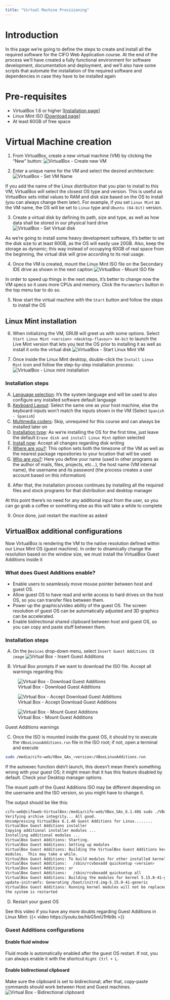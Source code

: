 ```yaml
---
title: "Virtual Machine Provisioning"
---
```

# Introduction
In this page we're going to define the steps to create and install all the required software for the CIFO Web Application course. At the end of the process we'll have created a fully functional environment for software development, documentation and deployment, and we'll also have some scripts that automate the installation of the required software and dependencies in case they have to be installed again

# Pre-requisites
- VirtualBox 1.6 or higher [[Installation page]](https://www.virtualbox.org/wiki/Downloads)
- Linux Mint ISO [[Download page]](https://www.linuxmint.com/download.php)
- At least 60GB of free space

# Virtual Machine creation
(@) From VirtualBox, create a new virtual machine (VM) by clicking the "New" button:
![VirtualBox - Create new VM](../images/devops-guides/vbox-create-new-vm.png "VirtualBox - Create new VM")

(@) Enter a unique name for the VM and select the desired architecture:
![VirtualBox - Set VM Name](../images/devops-guides/vbox-set-vm-name.png "VirtualBox - Set VM name")

:::{.callout-tip}
If you add the name of the Linux distribution that you plan to install to this VM, VirtualBox will select the closest OS type and version. This is useful as VirtualBox sets initial values to RAM and disk size based on the OS to install (you can always change them later).
For example, if you set `Linux Mint` as the VM name, the OS will be set to `Linux` type and `Ubuntu (64-bit)` version.
:::

(@) Create a virtual disk by defining its path, size and type, as well as how data shall be stored in our physical hard drive
![VirtualBox - Set Virtual disk](../images/devops-guides/vbox-set-virtual-disk.png)

:::{.callout-tip}
As we're going to install some heavy development software, it's better to set the disk size to at least 60GB, as the OS will easily use 20GB.
Also, keep the storage as dynamic; this way instead of occupying 60GB of real space from the beginning, the virtual disk will grow according to its real usage.
:::

(@) Once the VM is created, mount the Linux Mint ISO file on the Secondary IDE drive as shown in the next caption
![VirtualBox - Mount ISO file](../images/devops-guides/vbox-mount-iso-file.png)

:::{.callout-tip}
In order to speed up things in the next steps, it's better to change now the VM specs so it uses more CPUs and memory. Click the `Parameters` button in the top menu bar to do so.
:::

(@) Now start the virtual machine with the `Start` button and follow the steps to install the OS

## Linux Mint installation
(@)  When initializing the VM, GRUB will greet us with some options. Select `Start Linux Mint <version> <desktop-flavour> 64-bit` to launch the Live Mint version that lets you test the OS prior to installing it as well as install it onto the virtual disk
![VirtualBox - Start Linux Mint VM](../images/devops-guides/vbox-start-vm-linux-mint.png)

(@) Once inside the Linux Mint desktop, double-click the `Install Linux Mint` icon and follow the step-by-step installation process:
![VirtualBox - Linux mint installation](../images/devops-guides/vbox-linux-mint-install.png)

### Installation steps
A.  <u>Language selection</u>: It's the system language and will be used to also configure any installed software default language
B.  <u>Keyboard Layout</u>: Select the same one as your host machine, else the keyboard inputs won't match the inputs shown in the VM (Select `Spanish - Spanish`)
C.  <u>Multimedia coders</u>: Skip, unrequired for this course and can always be installed later on
D.  <u>Installation type</u>: As we're installing the OS for the first time, just leave the default `Erase disk and install Linux Mint` option selected
E.  <u>Install now</u>: Accept all changes regarding disk writing
F.  <u>Where are you?</u>: This option sets both the timezone of the VM as well as the nearest package repositories to your location that will be used
G.  <u>Who are you?</u>: Here you define your name (used in other programs as the author of mails, files, projects, etc...), the host name (VM internal name), the username and its password (the process creates a user account based on this information)

(@) After that, the installation process continues by installing all the required files and stock programs for that distribution and desktop manager

:::{.callout-tip}
At this point there's no need for any additional input from the user, so you can go grab a coffee or something else as this will take a while to complete
:::

(@) Once done, just restart the machine as asked

## VirtualBox additional configurations
Now VirtualBox is rendering the VM to the native resolution defined within our Linux Mint OS (guest machine). In order to dinamically change the resolution based on the window size, we must install the VirtualBox Guest Additions inside it

### What does Guest Additions enable?
*   Enable users to seamlessly move mouse pointer between host and guest OS.
*   Allow guest OS to have read and write access to hard drives on the host OS, so you can transfer files between them.
*   Power up the graphics/video ability of the guest OS. The screen resolution of guest OS can be automatically adjusted and 3D graphics can be accelerated.
*   Enable bidirectional shared clipboard between host and guest OS, so you can copy and paste stuff between them.

### Installation steps
A.  On the `Devices` drop-down menu, select `Insert Guest Additions CD image`
![Virtual Box - Insert Guest Additions](../images/devops-guides/vbox-insert-guest-additions-image.png)

B.  Virtual Box prompts if we want to download the ISO file. Accept all warnings regarding this:

::: {#fig-guest-additions layout-ncol=1}
![Virtual Box - Download Guest Additions](../images/devops-guides/vbox-download-guest-additions-1.png){#fig-ga-download}

![Virtual Box - Accept Download Guest Additions](../images/devops-guides/vbox-download-guest-additions-2.png){#fig-ga-accept}

![Virtual Box - Mount Guest Additions](../images/devops-guides/vbox-download-guest-additions-3.png){#fig-ga-mount}

Guest Additions warnings
:::

C.  Once the ISO is mounted inside the guest OS, it should try to execute the `VBoxLinuxAdditions.run` file in the ISO root; if not, open a terminal and execute
```bash
sudo /media/cifo-web/VBox_GAs_<version>/VBoxLinuxAdditions.run
```
:::{.callout-warning}
If the autoexec function didn't launch, this doesn't mean there's something wrong with your guest OS; it might mean that it has this feature disabled by default. Check your Desktop manager options.
:::
:::{.callout-note}
The mount path of the Guest Additions ISO may be different depending on the username and the ISO version, so you might have to change it.
:::

The output should be like this:

```bash
cifo-web@cifoweb-VirtualBox:/media/cifo-web/VBox_GAs_6.1.40$ sudo ./VBoxLinuxAdditions.run
Verifying archive integrity... All good.
Uncompressing VirtualBox 6.1.40 Guest Additions for Linux........
VirtualBox Guest Additions installer
Copying additional installer modules ...
Installing additional modules ...
VirtualBox Guest Additions: Starting.
VirtualBox Guest Additions: Setting up modules
VirtualBox Guest Additions: Building the VirtualBox Guest Additions kernel 
modules.  This may take a while.
VirtualBox Guest Additions: To build modules for other installed kernels, run
VirtualBox Guest Additions:   /sbin/rcvboxadd quicksetup <version>
VirtualBox Guest Additions: or
VirtualBox Guest Additions:   /sbin/rcvboxadd quicksetup all
VirtualBox Guest Additions: Building the modules for kernel 5.15.0-41-generic.
update-initramfs: Generating /boot/initrd.img-5.15.0-41-generic
VirtualBox Guest Additions: Running kernel modules will not be replaced until 
the system is restarted
```

D.  Restart your guest OS

:::{.callout-note}
See this video if you have any more doubts regarding Guest Additions in Linux Mint:
{{< video https://youtu.be/hbG5mU1Hb9s >}}
:::

### Guest Additions configurations
#### Enable fluid window
Fluid mode is automatically enabled after the guest OS restart. If not, you can always enable it with the shortcut `Right Ctrl + L`.

#### Enable bidirectional clipboard
Make sure the clipboard is set to bidirectional; after that, copy-paste commands should work between Host and Guest machines.
![Virtual Box - Bidirectional clipboard](../images/devops-guides/vbox-clipboard-bidirectional.png)
